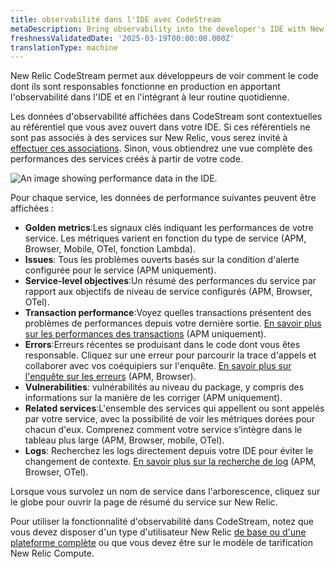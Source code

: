 ```yaml
---
title: observabilité dans l'IDE avec CodeStream
metaDescription: Bring observability into the developer's IDE with New Relic CodeStream.
freshnessValidatedDate: '2025-03-19T00:00:00.000Z'
translationType: machine
---
```


New Relic CodeStream permet aux développeurs de voir comment le code dont ils sont responsables fonctionne en production en apportant l&apos;observabilité dans l&apos;IDE et en l&apos;intégrant à leur routine quotidienne.

Les données d&apos;observabilité affichées dans CodeStream sont contextuelles au référentiel que vous avez ouvert dans votre IDE. Si ces référentiels ne sont pas associés à des services sur New Relic, vous serez invité à [effectuer ces associations](/docs/codestream/observability/repo-association). Sinon, vous obtiendrez une vue complète des performances des services créés à partir de votre code.

<img title="Performance data for your services" alt="An image showing performance data in the IDE." src="/images/codestream_screenshot-crop_o11y.webp" />

Pour chaque service, les données de performance suivantes peuvent être affichées :

* <DNT>**Golden metrics**</DNT>:Les signaux clés indiquant les performances de votre service. Les métriques varient en fonction du type de service (APM, Browser, Mobile, OTel, fonction Lambda).
* <DNT>**Issues**</DNT>: Tous les problèmes ouverts basés sur la condition d&apos;alerte configurée pour le service (APM uniquement).
* <DNT>**Service-level objectives**</DNT>:Un résumé des performances du service par rapport aux objectifs de niveau de service configurés (APM, Browser, OTel).
* <DNT>**Transaction performance**</DNT>:Voyez quelles transactions présentent des problèmes de performances depuis votre dernière sortie. [En savoir plus sur les performances des transactions](/docs/codestream/observability/transactions) (APM uniquement).
* <DNT>**Errors**</DNT>:Erreurs récentes se produisant dans le code dont vous êtes responsable. Cliquez sur une erreur pour parcourir la trace d&apos;appels et collaborer avec vos coéquipiers sur l&apos;enquête. [En savoir plus sur l&apos;enquête sur les erreurs](/docs/codestream/observability/error-investigation) (APM, Browser).
* <DNT>**Vulnerabilities**</DNT>: vulnérabilités au niveau du package, y compris des informations sur la manière de les corriger (APM uniquement).
* <DNT>**Related services**</DNT>:L&apos;ensemble des services qui appellent ou sont appelés par votre service, avec la possibilité de voir les métriques dorées pour chacun d&apos;eux. Comprenez comment votre service s’intègre dans le tableau plus large (APM, Browser, mobile, OTel).
* <DNT>**Logs**</DNT>: Recherchez les logs directement depuis votre IDE pour éviter le changement de contexte. [En savoir plus sur la recherche de log](/docs/codestream/observability/log-search) (APM, Browser, OTel).

Lorsque vous survolez un nom de service dans l&apos;arborescence, cliquez sur le globe pour ouvrir la page de résumé du service sur New Relic.

Pour utiliser la fonctionnalité d&apos;observabilité dans CodeStream, notez que vous devez disposer d&apos;un type d&apos;utilisateur New Relic [de base ou d&apos;une plateforme complète](/docs/accounts/accounts-billing/new-relic-one-user-management/user-type/#user-type-capabilities) ou que vous devez être sur le modèle de tarification New Relic Compute.
